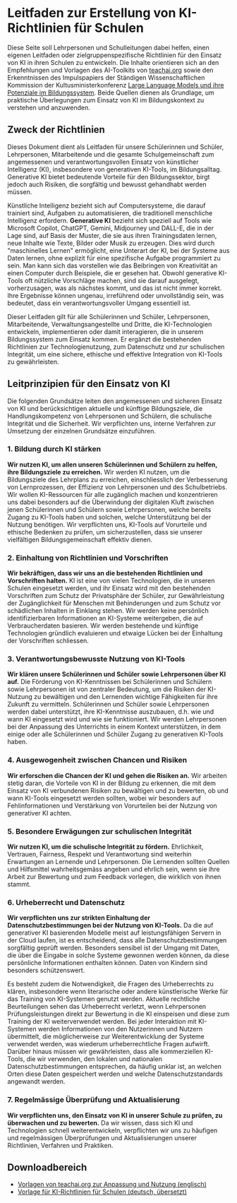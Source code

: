 # Leitfaden zur Erstellung von KI-Richtlinien für Schulen

Diese Seite soll Lehrpersonen und Schulleitungen dabei helfen, einen eigenen Leitfaden oder zielgruppenspezifische Richtlinien für den Einsatz von KI in ihren Schulen zu entwickeln.  Die Inhalte orientieren sich an den Empfehlungen und Vorlagen des AI-Toolkits von [teachai.org](https://www.teachai.org/) sowie den Erkenntnissen des Impulspapiers der Ständigen Wissenschaftlichen Kommission der Kultusministerkonferenz [Large Language Models und ihre Potenziale im Bildungssystem](https://www.kmk.org/fileadmin/Dateien/pdf/KMK/SWK/2024/SWK-2024-Impulspapier_LargeLanguageModels.pdf). Beide Quellen dienen als Grundlage, um praktische Überlegungen zum Einsatz von KI im Bildungskontext zu verstehen und anzuwenden.

## Zweck der Richtlinien

Dieses Dokument dient als Leitfaden für unsere Schülerinnen und Schüler, Lehrpersonen, Mitarbeitende und die gesamte Schulgemeinschaft zum angemessenen und verantwortungsvollen Einsatz von künstlicher Intelligenz (KI), insbesondere von generativen KI-Tools, im Bildungsalltag. Generative KI bietet bedeutende Vorteile für den Bildungssektor, birgt jedoch auch Risiken, die sorgfältig und bewusst gehandhabt werden müssen.

Künstliche Intelligenz bezieht sich auf Computersysteme, die darauf trainiert sind, Aufgaben zu automatisieren, die traditionell menschliche Intelligenz erfordern. **Generative KI** bezieht sich speziell auf Tools wie Microsoft Copilot, ChatGPT, Gemini, Midjourney und DALL-E, die in der Lage sind, auf Basis der Muster, die sie aus ihren Trainingsdaten lernen, neue Inhalte wie Texte, Bilder oder Musik zu erzeugen. Dies wird durch "maschinelles Lernen" ermöglicht, eine Unterart der KI, bei der Systeme aus Daten lernen, ohne explizit für eine spezifische Aufgabe programmiert zu sein. Man kann sich das vorstellen wie das Beibringen von Kreativität an einen Computer durch Beispiele, die er gesehen hat. Obwohl generative KI-Tools oft nützliche Vorschläge machen, sind sie darauf ausgelegt, vorherzusagen, was als nächstes kommt, und das ist nicht immer korrekt. Ihre Ergebnisse können ungenau, irreführend oder unvollständig sein, was bedeutet, dass ein verantwortungsvoller Umgang essentiell ist.

Dieser Leitfaden gilt für alle Schülerinnen und Schüler, Lehrpersonen, Mitarbeitende, Verwaltungsangestellte und Dritte, die KI-Technologien entwickeln, implementieren oder damit interagieren, die in unserem Bildungssystem zum Einsatz kommen. Er ergänzt die bestehenden Richtlinien zur Technologienutzung, zum Datenschutz und zur schulischen Integrität, um eine sichere, ethische und effektive Integration von KI-Tools zu gewährleisten.

## Leitprinzipien für den Einsatz von KI
Die folgenden Grundsätze leiten den angemessenen und sicheren Einsatz von KI und berücksichtigen aktuelle und künftige Bildungsziele, die Handlungskompetenz von Lehrpersonen und Schülern, die schulische Integrität und die Sicherheit. Wir verpflichten uns, interne Verfahren zur Umsetzung der einzelnen Grundsätze einzuführen.

### 1. Bildung durch KI stärken
**Wir nutzen KI, um allen unseren Schülerinnen und Schülern zu helfen, ihre Bildungsziele zu erreichen.** Wir werden KI nutzen, um die Bildungsziele des Lehrplans zu erreichen, einschliesslich der Verbesserung von Lernprozessen, der Effizienz von Lehrpersonen und des Schulbetriebs. Wir wollen KI-Ressourcen für alle zugänglich machen und konzentrieren uns dabei besonders auf die Überwindung der digitalen Kluft zwischen jenen Schülerinnen und Schülern sowie Lehrpersonen, welche bereits Zugang zu KI-Tools haben und solchen, welche Unterstützung bei der Nutzung benötigen. Wir verpflichten uns, KI-Tools auf Vorurteile und ethische Bedenken zu prüfen, um sicherzustellen, dass sie unserer vielfältigen Bildungsgemeinschaft effektiv dienen.

### 2. Einhaltung von Richtlinien und Vorschriften
**Wir bekräftigen, dass wir uns an die bestehenden Richtlinien und Vorschriften halten.**  KI ist eine von vielen Technologien, die in unseren Schulen eingesetzt werden, und ihr Einsatz wird mit den bestehenden Vorschriften zum Schutz der Privatsphäre der Schüler, zur Gewährleistung der Zugänglichkeit für Menschen mit Behinderungen und zum Schutz vor schädlichen Inhalten in Einklang stehen. Wir werden keine persönlich identifizierbaren Informationen an KI-Systeme weitergeben, die auf Verbraucherdaten basieren. Wir werden bestehende und künftige Technologien gründlich evaluieren und etwaige Lücken bei der Einhaltung der Vorschriften schliessen.

### 3. Verantwortungsbewusste Nutzung von KI-Tools
**Wir klären unsere Schülerinnen und Schüler sowie Lehrpersonen über KI auf.** Die Förderung von KI-Kenntnissen bei Schülerinnen und Schülern sowie Lehrpersonen ist von zentraler Bedeutung, um die Risiken der KI-Nutzung zu bewältigen und den Lernenden wichtige Fähigkeiten für ihre Zukunft zu vermitteln. Schülerinnen und Schüler sowie Lehrpersonen werden dabei unterstützt, ihre KI-Kenntnisse auszubauen, d.h. wie und wann KI eingesetzt wird und wie sie funktioniert. Wir werden Lehrpersonen bei der Anpassung des Unterrichts in einem Kontext unterstützen, in dem einige oder alle Schülerinnen und Schüler Zugang zu generativen KI-Tools haben.

### 4. Ausgewogenheit zwischen Chancen und Risiken
**Wir erforschen die Chancen der KI und gehen die Risiken an.** Wir arbeiten stetig daran, die Vorteile von KI in der Bildung zu erkennen, die mit dem Einsatz von KI verbundenen Risiken zu bewältigen und zu bewerten, ob und wann KI-Tools eingesetzt werden sollten, wobei wir besonders auf Fehlinformationen und Verstärkung von Vorurteilen bei der Nutzung von generativer KI achten.

### 5. Besondere Erwägungen zur schulischen Integrität
**Wir nutzen KI, um die schulische Integrität zu fördern.** Ehrlichkeit, Vertrauen, Fairness, Respekt und Verantwortung sind weiterhin Erwartungen an Lernende und Lehrpersonen. Die Lernenden sollten Quellen und Hilfsmittel wahrheitsgemäss angeben und ehrlich sein, wenn sie ihre Arbeit zur Bewertung und zum Feedback vorlegen, die wirklich von ihnen stammt. 

### 6. Urheberrecht und Datenschutz
**Wir verpflichten uns zur strikten Einhaltung der Datenschutzbestimmungen bei der Nutzung von KI-Tools.** Da die auf generativer KI basierenden Modelle meist auf leistungsfähigen Servern in der Cloud laufen, ist es entscheidend, dass alle Datenschutzbestimmungen sorgfältig geprüft werden. Besonders sensibel ist der Umgang mit Daten, die über die Eingabe in solche Systeme gewonnen werden können, da diese persönliche Informationen enthalten können. Daten von Kindern sind besonders schützenswert. 

Es besteht zudem die Notwendigkeit, die Fragen des Urheberrechts zu klären, insbesondere wenn literarische oder andere künstlerische Werke für das Training von KI-Systemen genutzt werden. Aktuelle rechtliche Beurteilungen sehen das Urheberrecht verletzt, wenn Lehrpersonen Prüfungsleistungen direkt zur Bewertung in die KI einspeisen und diese zum Training der KI weiterverwendet werden. Bei jeder Interaktion mit KI-Systemen werden Informationen von den Nutzerinnen und Nutzern übermittelt, die möglicherweise zur Weiterentwicklung der Systeme verwendet werden, was wiederum urheberrechtliche Fragen aufwirft. Darüber hinaus müssen wir gewährleisten, dass alle kommerziellen KI-Tools, die wir verwenden, den lokalen und nationalen Datenschutzbestimmungen entsprechen, da häufig unklar ist, an welchen Orten diese Daten gespeichert werden und welche Datenschutzstandards angewandt werden.

### 7. Regelmässige Überprüfung und Aktualisierung
**Wir verpflichten uns, den Einsatz von KI in unserer Schule zu prüfen, zu überwachen und zu bewerten.**
Da wir wissen, dass sich KI und Technologien schnell weiterentwickeln, verpflichten wir uns zu häufigen und regelmässigen Überprüfungen und Aktualisierungen unserer Richtlinien, Verfahren und Praktiken.

## Downloadbereich

   - [Vorlagen von teachai.org zur Anpassung und Nutzung (englisch)](https://www.teachai.org/toolkit)
   - [Vorlage für KI-Richtlinien für Schulen (deutsch, übersetzt)](https://docs.google.com/document/d/1ZJX1taNKi-Qalpo6uZdF3d5nOAc8HDip/edit?usp=sharing&ouid=105235589624704773224&rtpof=true&sd=true)